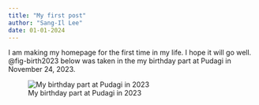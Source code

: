 ```yaml
---
title: "My first post"
author: "Sang-Il Lee"
date: 01-01-2024
---
```


I am making my homepage for the first time in my life. I hope it will go well. @fig-birth2023 below was taken in the my birthday part at Pudagi in November 24, 2023.

![My birthday part at Pudagi in 2023](image1.jpg){#fig-birth2023}
